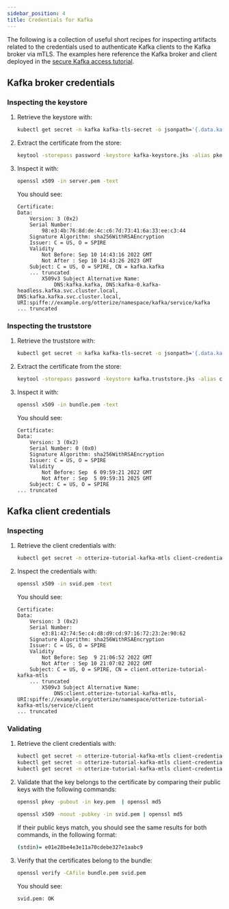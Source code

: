 ```yaml
---
sidebar_position: 4
title: Credentials for Kafka
---
```


The following is a collection of useful short recipes for inspecting artifacts related to the credentials
used to authenticate Kafka clients to the Kafka broker via mTLS.
The examples here reference the Kafka broker and client deployed in the
[secure Kafka access tutorial](/quick-tutorials/k8s-kafka-mtls).

## Kafka broker credentials
### Inspecting the keystore

1. Retrieve the keystore with:
    ```bash
    kubectl get secret -n kafka kafka-tls-secret -o jsonpath='{.data.kafka-keystore\.jks}' | base64 -d > kafka-keystore.jks
    ```
2. Extract the certificate from the store:
    ```bash
    keytool -storepass password -keystore kafka-keystore.jks -alias pkey -exportcert -rfc > server.pem
    ```
3. Inspect it with:
    ```bash
    openssl x509 -in server.pem -text
    ```
   You should see:
    ```
    Certificate:
    Data:
        Version: 3 (0x2)
        Serial Number:
            98:e3:4b:76:8d:de:4c:c6:7d:73:41:6a:33:ee:c3:44
        Signature Algorithm: sha256WithRSAEncryption
        Issuer: C = US, O = SPIRE
        Validity
            Not Before: Sep 10 14:43:16 2022 GMT
            Not After : Sep 10 14:43:26 2023 GMT
        Subject: C = US, O = SPIRE, CN = kafka.kafka
        ... truncated
            X509v3 Subject Alternative Name:
                DNS:kafka.kafka, DNS:kafka-0.kafka-headless.kafka.svc.cluster.local, DNS:kafka.kafka.svc.cluster.local, URI:spiffe://example.org/otterize/namespace/kafka/service/kafka 
   ... truncated
   ```

### Inspecting the truststore

1. Retrieve the truststore with:
    ```bash
    kubectl get secret -n kafka kafka-tls-secret -o jsonpath='{.data.kafka\.truststore\.jks}' | base64 -d > kafka.truststore.jks
    ```
2. Extract the certificate from the store:
    ```bash
    keytool -storepass password -keystore kafka.truststore.jks -alias ca-0 -exportcert -rfc > bundle.pem
    ```
3. Inspect it with:
    ```bash
    openssl x509 -in bundle.pem -text
    ```
   You should see:
    ```
   Certificate:
    Data:
        Version: 3 (0x2)
        Serial Number: 0 (0x0)
        Signature Algorithm: sha256WithRSAEncryption
        Issuer: C = US, O = SPIRE
        Validity
            Not Before: Sep  6 09:59:21 2022 GMT
            Not After : Sep  5 09:59:31 2025 GMT
        Subject: C = US, O = SPIRE
   ... truncated
   ```

## Kafka client credentials
### Inspecting

1. Retrieve the client credentials with:
    ```bash
    kubectl get secret -n otterize-tutorial-kafka-mtls client-credentials-secret -o jsonpath='{.data.svid\.pem}' | base64 -d > svid.pem
    ```
2. Inspect the credentials with:
    ```bash
    openssl x509 -in svid.pem -text
    ```
   You should see:
    ```
    Certificate:
    Data:
        Version: 3 (0x2)
        Serial Number:
            e3:81:42:74:5e:c4:d8:d9:cd:97:16:72:23:2e:90:62
        Signature Algorithm: sha256WithRSAEncryption
        Issuer: C = US, O = SPIRE
        Validity
            Not Before: Sep  9 21:06:52 2022 GMT
            Not After : Sep 10 21:07:02 2022 GMT
        Subject: C = US, O = SPIRE, CN = client.otterize-tutorial-kafka-mtls
        ... truncated
            X509v3 Subject Alternative Name:
                DNS:client.otterize-tutorial-kafka-mtls, URI:spiffe://example.org/otterize/namespace/otterize-tutorial-kafka-mtls/service/client 
   ... truncated
   ```

### Validating

1. Retrieve the client credentials with:
   ```bash
   kubectl get secret -n otterize-tutorial-kafka-mtls client-credentials-secret -o jsonpath='{.data.svid\.pem}' | base64 -d > svid.pem
   kubectl get secret -n otterize-tutorial-kafka-mtls client-credentials-secret -o jsonpath='{.data.key\.pem}' | base64 -d > key.pem
   kubectl get secret -n otterize-tutorial-kafka-mtls client-credentials-secret -o jsonpath='{.data.bundle\.pem}' | base64 -d > bundle.pem
   ```
2. Validate that the key belongs to the certificate by comparing their public keys with the following commands:
   ```bash
   openssl pkey -pubout -in key.pem  | openssl md5
   ```
   ```bash
   openssl x509 -noout -pubkey -in svid.pem | openssl md5
   ```
   If their public keys match, you should see the same results for both commands, in the following format:
   ```bash
   (stdin)= e01e28be4e3e11a70cdebe327e1aabc9
   ```
3. Verify that the certificates belong to the bundle:
   ```bash
   openssl verify -CAfile bundle.pem svid.pem
   ```
   You should see:
   ```bash
   svid.pem: OK
   ```
